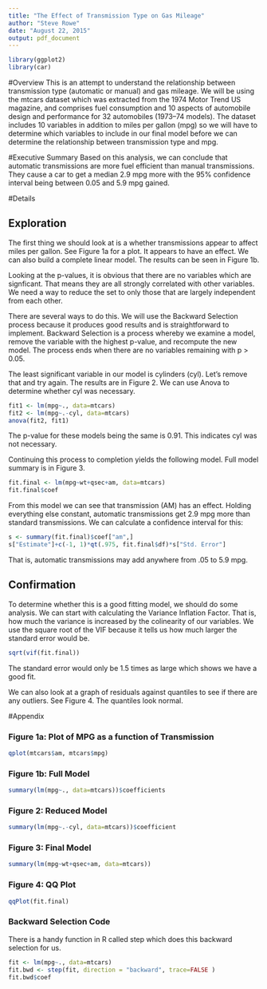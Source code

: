 ```yaml
---
title: "The Effect of Transmission Type on Gas Mileage"
author: "Steve Rowe"
date: "August 22, 2015"
output: pdf_document
---
```


```r
library(ggplot2)
library(car)
```
#Overview
This is an attempt to understand the relationship between transmission type (automatic or manual) and gas mileage.  We will be using the mtcars dataset which was extracted from the 1974 Motor Trend US magazine, and comprises fuel consumption and 10 aspects of automobile design and performance for 32 automobiles (1973–74 models).  The dataset includes 10 variables in addition to miles per gallon (mpg) so we will have to determine which variables to include in our final model before we can determine the relationship between transmission type and mpg.

#Executive Summary
Based on this analysis, we can conclude that automatic transmissions are more fuel efficient than manual transmissions.  They cause a car to get a median 2.9 mpg more with the 95% confidence interval being between 0.05 and 5.9 mpg gained.  

#Details

## Exploration

The first thing we should look at is a whether transmissions appear to affect miles per gallon.  See Figure 1a for a plot.  It appears to have an effect.  We can also build a complete linear model.  The results can be seen in Figure 1b.

Looking at the p-values, it is obvious that there are no variables which are signficant.  That means they are all strongly correlated with other variables.  We need a way to reduce the set to only those that are largely independent from each other.

There are several ways to do this.  We will use the Backward Selection process because it produces good results and is straightforward to implement.  Backward Selection is a process whereby we examine a model, remove the variable with the highest p-value, and recompute the new model.  The process ends when there are no variables remaining with p > 0.05.

The least significant variable in our model is cylinders (cyl).  Let's remove that and try again.  The results are in Figure 2.  We can use Anova to determine whether cyl was necessary.
```r
fit1 <- lm(mpg~., data=mtcars)
fit2 <- lm(mpg~.-cyl, data=mtcars)
anova(fit2, fit1)
```
The p-value for these models being the same is 0.91.  This indicates cyl was not necessary.

Continuing this process to completion yields the following model.  Full model summary is in Figure 3.
``` r
fit.final <- lm(mpg~wt+qsec+am, data=mtcars)
fit.final$coef
```

From this model we can see that transmission (AM) has an effect.  Holding everything else constant, automatic transmissions get 2.9 mpg more than standard transmissions.  We can calculate a confidence interval for this:
```r
s <- summary(fit.final)$coef["am",]
s["Estimate"]+c(-1, 1)*qt(.975, fit.final$df)*s["Std. Error"]
```
That is, automatic transmissions may add anywhere from .05 to 5.9 mpg.

## Confirmation
To determine whether this is a good fitting model, we should do some analysis.  We can start with calculating the Variance Inflation Factor.  That is, how much the variance is increased by the colinearity of our variables.  We use the square root of the VIF because it tells us how much larger the standard error would be.
```r
sqrt(vif(fit.final))
```
The standard error would only be 1.5 times as large which shows we have a good fit.

We can also look at a graph of residuals against quantiles to see if there are any outliers.  See Figure 4.  The quantiles look normal.

#Appendix

### Figure 1a: Plot of MPG as a function of Transmission
```r
qplot(mtcars$am, mtcars$mpg)
```

### Figure 1b: Full Model

``` r
summary(lm(mpg~., data=mtcars))$coefficients
```

### Figure 2: Reduced Model
``` r
summary(lm(mpg~.-cyl, data=mtcars))$coefficient
```

### Figure 3: Final Model
``` r
summary(lm(mpg~wt+qsec+am, data=mtcars))
```

### Figure 4: QQ Plot
``` r
qqPlot(fit.final)
```

### Backward Selection Code
There is a handy function in R called step which does this backward selection for us.
``` r
fit <- lm(mpg~., data=mtcars)
fit.bwd <- step(fit, direction = "backward", trace=FALSE ) 
fit.bwd$coef
```

